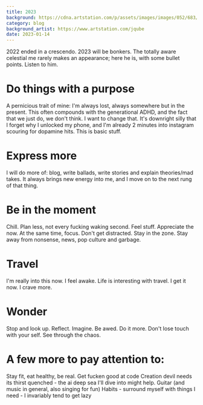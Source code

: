 ```yaml
---
title: 2023
background: https://cdna.artstation.com/p/assets/images/images/052/683/862/large/jonny-ujiokubus-imagine-skies-over-a-lake-where-monsters-live-and-wha-489e086b-ef3c-46dd-b17c-7d7e11261fc5.jpg?1660414355
category: blog
background_artist: https://www.artstation.com/jqube
date: 2023-01-14
---
```


2022 ended in a crescendo. 2023 will be bonkers.
The totally aware celestial me rarely makes an appearance; here he is, with some bullet points. Listen to him.

# Do things with a purpose

A pernicious trait of mine: I'm always lost, always somewhere but in the present. This often compounds with the generational ADHD, and the fact that we just do, we don't think. I want to change that. It's downright silly that I forget why I unlocked my phone, and I'm already 2 minutes into instagram scouring for dopamine hits. This is basic stuff.

# Express more

I will do more of: blog, write ballads, write stories and explain theories/mad takes. It always brings new energy into me, and I move on to the next rung of that thing.

# Be in the moment

Chill. Plan less, not every fucking waking second. Feel stuff. Appreciate the now.
At the same time, focus. Don't get distracted. Stay in the zone.
Stay away from nonsense, news, pop culture and garbage.

# Travel

I'm really into this now. I feel awake. Life is interesting with travel. I get it now. I crave more.

# Wonder

Stop and look up. Reflect. Imagine. Be awed. Do it more. Don't lose touch with your self. See through the chaos.

# A few more to pay attention to:

Stay fit, eat healthy, be real.
Get fucken good at code
Creation devil needs its thirst quenched - the ai deep sea I'll dive into might help.
Guitar (and music in general, also singing for fun)
Habits - surround myself with things I need - I invariably tend to get lazy
